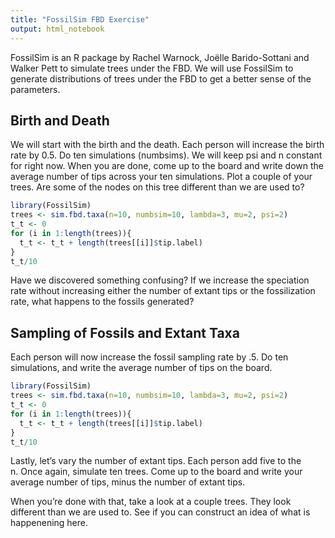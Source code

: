 ```yaml
---
title: "FossilSim FBD Exercise"
output: html_notebook
---
```


FossilSim is an R package by Rachel Warnock, Joëlle Barido-Sottani and Walker Pett to simulate trees under the FBD. We will use FossilSim to generate distributions of trees under the FBD to get a better sense of the parameters.

## Birth and Death
We will start with the birth and the death. Each person will increase the birth rate by 0.5. Do ten simulations (numbsims). We will keep psi and n constant for right now. When you are done, come up to the board and write down the average number of tips across your ten simulations. Plot a couple of your trees. Are some of the nodes on this tree different than we are used to?

```r
library(FossilSim)
trees <- sim.fbd.taxa(n=10, numbsim=10, lambda=3, mu=2, psi=2)
t_t <- 0
for (i in 1:length(trees)){ 
  t_t <- t_t + length(trees[[i]]$tip.label)
}
t_t/10
```

Have we discovered something confusing? If we increase the speciation rate without increasing either the number of extant tips or the fossilization rate, what happens to the fossils generated? 

## Sampling of Fossils and Extant Taxa
Each person will now increase the fossil sampling rate by .5. Do ten simulations, and write the average number of tips on the board. 

```r
library(FossilSim)
trees <- sim.fbd.taxa(n=10, numbsim=10, lambda=3, mu=2, psi=2)
t_t <- 0
for (i in 1:length(trees)){ 
  t_t <- t_t + length(trees[[i]]$tip.label)
}
t_t/10
```

Lastly, let's vary the number of extant tips. Each person add five to the n. Once again, simulate ten trees. Come up to the board and write your average number of tips, minus the number of extant tips. 

When you're done with that, take a look at a couple trees. They look different than we are used to. See if you can construct an idea of what is happenening here.



